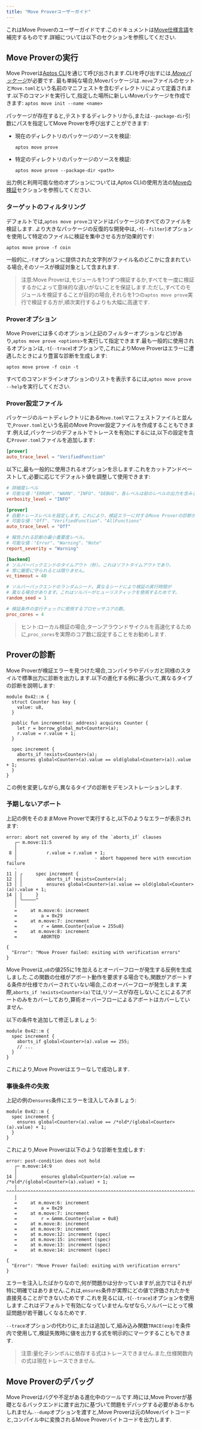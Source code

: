 ```yaml
---
title: "Move Proverユーザーガイド"
---
```


これはMove Proverのユーザーガイドです.このドキュメントは[Move仕様言語](/ja/build/smart-contracts/prover/spec-lang)を補完するものです.詳細については以下のセクションを参照してください.

## Move Proverの実行

Move Proverは[Aptos CLI](/ja/build/cli)を通じて呼び出されます.CLIを呼び出すには,[_Moveパッケージ_](/ja/build/smart-contracts/book/packages)が必要です.
最も単純な場合,Moveパッケージは`.move`ファイルのセットと`Move.toml`という名前のマニフェストを含むディレクトリによって定義されます.以下のコマンドを実行して,指定した場所に新しいMoveパッケージを作成できます:
`aptos move init --name <name>`

パッケージが存在すると,テストするディレクトリから,または`--package-dir`引数にパスを指定してMove Proverを呼び出すことができます:

- 現在のディレクトリのパッケージのソースを検証:
  ```shellscript filename="Terminal"
  aptos move prove
  ```
- 特定のディレクトリのパッケージのソースを検証:
  ```shellscript filename="Terminal"
  aptos move prove --package-dir <path>
  ```

出力例と利用可能な他のオプションについては,Aptos CLIの使用方法の[Moveの検証](/ja/build/cli/working-with-move-contracts.mdx#6-optional-formally-verifying-move-scripts)セクションを参照してください.

### ターゲットのフィルタリング

デフォルトでは,`aptos move prove`コマンドはパッケージのすべてのファイルを検証します.
より大きなパッケージの反復的な開発中は,`-f`(`--filter`)オプションを使用して特定のファイルに検証を集中させる方が効果的です:

```shellscript filename="Terminal"
aptos move prove -f coin
```

一般的に,`-f`オプションに提供された文字列がファイル名のどこかに含まれている場合,そのソースが検証対象として含まれます.

> 注意:Move Proverは,モジュールを1つずつ検証するか,すべてを一度に検証するかによって意味的な違いがないことを保証します.ただし,すべてのモジュールを検証することが目的の場合,それらを1つの`aptos move prove`実行で検証する方が,順次実行するよりも大幅に高速です.

### Proverオプション

Move Proverには多くのオプション(上記のフィルターオプションなど)があり,`aptos move prove <options>`を実行して指定できます.最も一般的に使用されるオプションは,`-t`(`--trace`)オプションで,これによりMove Proverはエラーに遭遇したときにより豊富な診断を生成します:

```shellscript filename="Terminal"
aptos move prove -f coin -t
```

すべてのコマンドラインオプションのリストを表示するには,`aptos move prove --help`を実行してください.

### Prover設定ファイル

パッケージのルートディレクトリにある`Move.toml`マニフェストファイルと並んで,`Prover.toml`という名前のMove Prover設定ファイルを作成することもできます.例えば,パッケージのデフォルトでトレースを有効にするには,以下の設定を含む`Prover.toml`ファイルを追加します:

```toml
[prover]
auto_trace_level = "VerifiedFunction"
```

以下に,最も一般的に使用されるオプションを示します.これをカットアンドペーストして,必要に応じてデフォルト値を調整して使用できます:

```toml
# 詳細度レベル
# 可能な値："ERROR"、"WARN"、"INFO"、"DEBUG"。各レベルは前のレベルの出力を含みます。
verbosity_level = "INFO"

[prover]
# 自動トレースレベルを設定します。これにより、検証エラーに対するMove Proverの診断が強化されます。
# 可能な値："Off"、"VerifiedFunction"、"AllFunctions"
auto_trace_level = "Off"

# 報告される診断の最小重要度レベル。
# 可能な値："Error"、"Warning"、"Note"
report_severity = "Warning"

[backend]
# ソルバーバックエンドのタイムアウト（秒）。これはソフトタイムアウトであり、
# 常に厳密に守られるとは限りません。
vc_timeout = 40

# ソルバーバックエンドのランダムシード。異なるシードにより検証の実行時間が
# 異なる場合があります。これはソルバーがヒューリスティックを使用するためです。
random_seed = 1

# 検証条件の並行チェックに使用するプロセッサコアの数。
proc_cores = 4
```

> ヒント:ローカル検証の場合,ターンアラウンドサイクルを高速化するために,`proc_cores`を実際のコア数に設定することをお勧めします.

## Proverの診断

Move Proverが検証エラーを見つけた場合,コンパイラやデバッガと同様のスタイルで標準出力に診断を出力します.以下の進化する例に基づいて,異なるタイプの診断を説明します:

```move
module 0x42::m {
  struct Counter has key {
    value: u8,
  }

  public fun increment(a: address) acquires Counter {
    let r = borrow_global_mut<Counter>(a);
    r.value = r.value + 1;
  }

  spec increment {
    aborts_if !exists<Counter>(a);
    ensures global<Counter>(a).value == old(global<Counter>(a)).value + 1;
  }
}
```

この例を変更しながら,異なるタイプの診断をデモンストレーションします.

### 予期しないアボート

上記の例をそのままMove Proverで実行すると,以下のようなエラーが表示されます:

```shellscript filename="Terminal"
error: abort not covered by any of the `aborts_if` clauses
   ┌─ m.move:11:5
   │
 8 │           r.value = r.value + 1;
   │                             - abort happened here with execution failure
   ·
11 │ ╭     spec increment {
12 │ │         aborts_if !exists<Counter>(a);
13 │ │         ensures global<Counter>(a).value == old(global<Counter>(a)).value + 1;
14 │ │     }
   │ ╰─────^
   │
   =     at m.move:6: increment
   =         a = 0x29
   =     at m.move:7: increment
   =         r = &mmm.Counter{value = 255u8}
   =     at m.move:8: increment
   =         ABORTED

{
  "Error": "Move Prover failed: exiting with verification errors"
}
```

Move Proverは,`u8`の値255に1を加えるとオーバーフローが発生する反例を生成しました.この関数の仕様がアボート動作を要求する場合でも,関数がアボートする条件が仕様でカバーされていない場合,このオーバーフローが発生します.実際,`aborts_if !exists<Counter>(a)`では,リソースが存在しないことによるアボートのみをカバーしており,算術オーバーフローによるアボートはカバーしていません.

以下の条件を追加して修正しましょう:

```move
module 0x42::m {
  spec increment {
    aborts_if global<Counter>(a).value == 255;
    // ...
  }
}
```

これにより,Move Proverはエラーなしで成功します.

### 事後条件の失敗

上記の例の`ensures`条件にエラーを注入してみましょう:

```move
module 0x42::m {
  spec increment {
    ensures global<Counter>(a).value == /*old*/(global<Counter>(a).value) + 1;
  }
}
```

これにより,Move Proverは以下のような診断を生成します:

```shellscript filename="Terminal"
error: post-condition does not hold
   ┌─ m.move:14:9
   │
14 │         ensures global<Counter>(a).value == /*old*/(global<Counter>(a).value) + 1;
   │         ^^^^^^^^^^^^^^^^^^^^^^^^^^^^^^^^^^^^^^^^^^^^^^^^^^^^^^^^^^^^^^^^^^^^^^^^^^
   │
   =     at m.move:6: increment
   =         a = 0x29
   =     at m.move:7: increment
   =         r = &mmm.Counter{value = 0u8}
   =     at m.move:8: increment
   =     at m.move:9: increment
   =     at m.move:12: increment (spec)
   =     at m.move:15: increment (spec)
   =     at m.move:13: increment (spec)
   =     at m.move:14: increment (spec)

{
  "Error": "Move Prover failed: exiting with verification errors"
}
```

エラーを注入したばかりなので,何が問題かは分かっていますが,出力ではそれが特に明確ではありません.これは,`ensures`条件が実際にどの値で評価されたかを直接見ることができないためです.これを見るには,`-t`(`--trace`)オプションを使用します.これはデフォルトで有効になっていません.なぜなら,ソルバーにとって検証問題が若干難しくなるためです.

`--trace`オプションの代わりに,または追加して,組み込み関数`TRACE(exp)`を条件内で使用して,検証失敗時に値を出力する式を明示的にマークすることもできます.

> 注意:量化子シンボルに依存する式はトレースできません.また,仕様関数内の式は現在トレースできません.

## Move Proverのデバッグ

Move Proverはバグや不足がある進化中のツールです.時には,Move Proverが基礎となるバックエンドに渡す出力に基づいて問題をデバッグする必要があるかもしれません.`--dump`オプションを渡すと,Move Proverは元のMoveバイトコードと,コンパイル中に変換されるMove Proverバイトコードを出力します.
